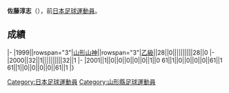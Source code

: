 {{unreferenced|time=2013-07-15T14:41:38+00:00}}
{{Infobox football biography
|name=佐藤淳志
|image=
|fullname=佐藤淳志
|birth_date={{Birth date and age|1975|2|4}}
|cityofbirth=[[山形縣|山形縣]]
|countryofbirth=[[日本|日本]]
|position=[[後衛_(足球)|後衛]]
|currentclub=
|years=?-2001
|clubs=[[山形山神|山形山神]]
|caps(goals)=
|nationalyears=
|nationalteam=
|nationalcaps(goals)=
}}
'''佐藤淳志'''（{{Bd|1975年|2月4日||}}），前[[日本|日本]][[足球|足球]][[運動員|運動員]]。

==成績==
{{Football player club statistics 1|YYN}}
{{Football player club statistics 2|JPN|YYN}}
|-
|1999||rowspan="3"|[[山形山神|山形山神]]||rowspan="3"|[[日本職業足球乙級聯賽|乙級]]||28||0||||||||||28||0
|-
|2000||32||1||||||||||32||1
|-
|2001||1||0||0||0||0||0||1||0
{{Football player club statistics 3|1|JPN}}61||1||0||0||0||0||61||1
{{Football player club statistics 5}}61||1||0||0||0||0||61||1
|}

{{Japan-sport-bio-stub}}
{{Soccer-player-stub}}
[[Category:日本足球運動員|Category:日本足球運動員]]
[[Category:山形縣足球運動員|Category:山形縣足球運動員]]